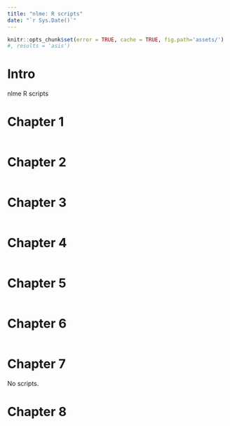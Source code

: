 ```yaml
---
title: "nlme: R scripts"
date: "`r Sys.Date()`"
---
```


```r
knitr::opts_chunk$set(error = TRUE, cache = TRUE, fig.path='assets/')
#, results = 'asis')
```

# Intro {-}

nlme R scripts

# Chapter 1

```r
```

# Chapter 2

```r
```

# Chapter 3

```r
```

# Chapter 4

```r
```

# Chapter 5

```r
```

# Chapter 6

```r
```

# Chapter 7

No scripts.

# Chapter 8

```r
```

